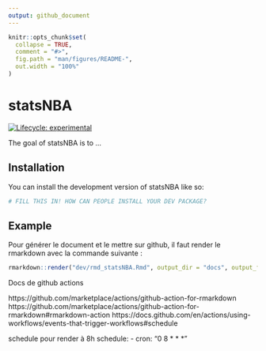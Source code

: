```yaml
---
output: github_document
---
```


<!-- README.md is generated from README.Rmd. Please edit that file -->

```r
knitr::opts_chunk$set(
  collapse = TRUE,
  comment = "#>",
  fig.path = "man/figures/README-",
  out.width = "100%"
)
```

# statsNBA

<!-- badges: start -->
[![Lifecycle: experimental](https://img.shields.io/badge/lifecycle-experimental-orange.svg)](https://lifecycle.r-lib.org/articles/stages.html#experimental)
<!-- badges: end -->

The goal of statsNBA is to ...

## Installation

You can install the development version of statsNBA like so:

``` r
# FILL THIS IN! HOW CAN PEOPLE INSTALL YOUR DEV PACKAGE?
```

## Example

Pour générer le document et le mettre sur github, il faut render le rmarkdown avec la commande suivante :

``` r
rmarkdown::render("dev/rmd_statsNBA.Rmd", output_dir = "docs", output_file = "index.html")
```

Docs de github actions

https://github.com/marketplace/actions/github-action-for-rmarkdown
https://github.com/marketplace/actions/github-action-for-rmarkdown#rmarkdown-action
https://docs.github.com/en/actions/using-workflows/events-that-trigger-workflows#schedule

schedule pour render à 8h
  schedule:
  - cron: "0 8 * * *"
